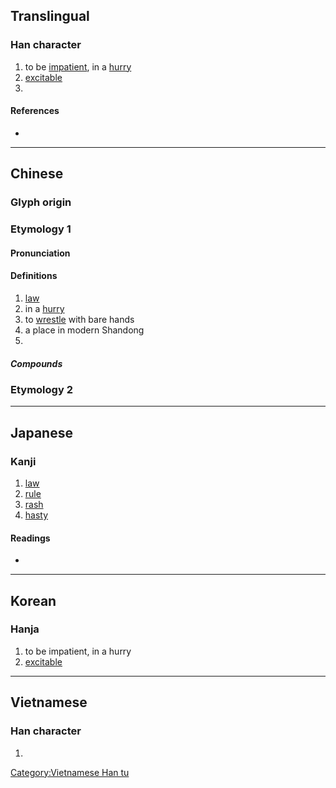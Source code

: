 {{character info/new}}
{{also|下}}
==Translingual==

===Han character===
{{Han char|rn=25|rad=卜|as=02|sn=4|four=00230|canj=YY|ids=⿱丶下}}

# to be [[impatient]], in a [[hurry]]
# [[excitable]]
# {{surname|lang=zh}}

====References====
* {{Han ref|kx=0157.280|dkj=02778|dj=0361.170|hdz=10092.030|uh=535E|ud=21342|bh=A4CB|bd=42187}}

----

==Chinese==
{{zh-forms}}

===Glyph origin===
{{Han etym}}
===Etymology 1===
====Pronunciation====
{{zh-pron
|m=biàn
|c=bin6
|mn=qz,xm,zz:piān
|mc=y
|oc=y
|ma=
|cat=a,pn,n
}}

====Definitions====
{{zh-hanzi}}

# [[law]]
# in a [[hurry]]
# to [[wrestle]] with bare hands
# a place in modern Shandong
# {{surname|lang=zh}}

=====Compounds=====
{{zh-der|卞急|卞氏龍}}
===Etymology 2===
{{zh-see|鞭|ss}}
----

==Japanese==

===Kanji===
{{ja-kanji|grade=|rs=卜02}}

# [[law]]
# [[rule]]
# [[rash]]
# [[hasty]]

====Readings====
* {{ja-readings|kanon=[[へん]] (hen)|on=[[はん]] (han)|goon=[[べん]] (ben)|kun=[[のり]] (nori)}}

----

==Korean==

===Hanja===
{{ko-hanja|hangeul=변|rv=byeon|mr=pyŏn}}

# to be impatient, in a hurry
# [[excitable]]

----

==Vietnamese==

===Han character===
{{vi-readings|rs=卜02|hanviet=[[biện]], [[bèn]]}}

# {{defn|lang=vi|sort=卜02}}

[[Category:Vietnamese Han tu]]